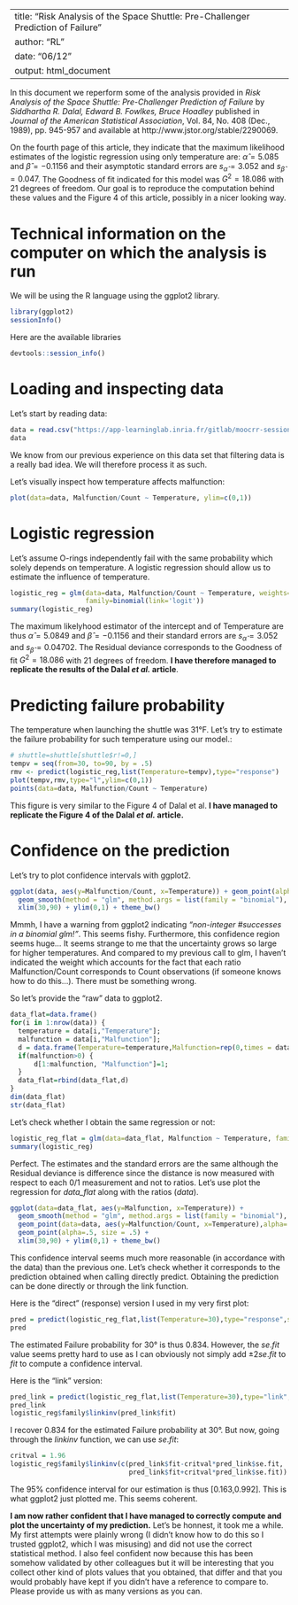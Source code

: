 
---
title: "Risk Analysis of the Space Shuttle: Pre-Challenger Prediction of Failure"
author: "RL"
date: "06/12"
output: html_document
---

In this document we reperform some of the analysis provided in 
*Risk Analysis of the Space Shuttle: Pre-Challenger Prediction of Failure* by *Siddhartha R. Dalal, Edward B. Fowlkes, Bruce Hoadley* published in *Journal of the American Statistical Association*, Vol. 84, No. 408 (Dec., 1989), pp. 945-957 and available at http://www.jstor.org/stable/2290069. 

On the fourth page of this article, they indicate that the maximum likelihood estimates of the logistic regression using only temperature are: $\hat{\alpha}=5.085$ and $\hat{\beta}=-0.1156$ and their asymptotic standard errors are $s_{\hat{\alpha}}=3.052$ and $s_{\hat{\beta}}=0.047$. The Goodness of fit indicated for this model was $G^2=18.086$ with 21 degrees of freedom. Our goal is to reproduce the computation behind these values and the Figure 4 of this article, possibly in a nicer looking way.

# Technical information on the computer on which the analysis is run
We will be using the R language using the ggplot2 library.
```r
library(ggplot2)
sessionInfo()
```

Here are the available libraries
```r
devtools::session_info()
```


# Loading and inspecting data
Let's start by reading data:
```r
data = read.csv("https://app-learninglab.inria.fr/gitlab/moocrr-session1/moocrr-reproducibility-study/raw/master/data/shuttle.csv",header=T)
data
```

We know from our previous experience on this data set that filtering data is a really bad idea. We will therefore process it as such.

Let's visually inspect how temperature affects malfunction:
```r
plot(data=data, Malfunction/Count ~ Temperature, ylim=c(0,1))
```

# Logistic regression

Let's assume O-rings independently fail with the same probability which solely depends on temperature. A logistic regression should allow us to estimate the influence of temperature.

```r
logistic_reg = glm(data=data, Malfunction/Count ~ Temperature, weights=Count, 
                   family=binomial(link='logit'))
summary(logistic_reg)
```

The maximum likelyhood estimator of the intercept and of Temperature are thus $\hat{\alpha}=5.0849$ and $\hat{\beta}=-0.1156$ and their standard errors are $s_{\hat{\alpha}} = 3.052$ and $s_{\hat{\beta}} = 0.04702$. The Residual deviance corresponds to the Goodness of fit $G^2=18.086$ with 21 degrees of freedom. **I have therefore managed to replicate the results of the Dalal *et al.* article**.

# Predicting failure probability
The temperature when launching the shuttle was 31°F. Let's try to 
estimate the failure probability for such temperature using our model.:
```r
# shuttle=shuttle[shuttle$r!=0,] 
tempv = seq(from=30, to=90, by = .5)
rmv <- predict(logistic_reg,list(Temperature=tempv),type="response")
plot(tempv,rmv,type="l",ylim=c(0,1))
points(data=data, Malfunction/Count ~ Temperature)
```

This figure is very similar to the Figure 4 of Dalal et al. **I have managed to replicate the Figure 4 of the Dalal *et al.* article.**

# Confidence on the prediction
Let's try to plot confidence intervals with ggplot2.
```r
ggplot(data, aes(y=Malfunction/Count, x=Temperature)) + geom_point(alpha=.2, size = 2, color="blue") + 
  geom_smooth(method = "glm", method.args = list(family = "binomial"), fullrange=T) +
  xlim(30,90) + ylim(0,1) + theme_bw()
```

Mmmh, I have a warning from ggplot2 indicating *"non-integer #successes in a binomial glm!"*. This seems fishy. Furthermore, this confidence region seems huge... It seems strange to me that the uncertainty grows so large for higher temperatures. And compared to my previous call to glm, I haven't indicated the weight which accounts for the fact that each ratio Malfunction/Count corresponds to Count observations (if someone knows how to do this...). There must be something wrong.

So let's provide the "raw" data to ggplot2.
```r
data_flat=data.frame()
for(i in 1:nrow(data)) {
  temperature = data[i,"Temperature"];
  malfunction = data[i,"Malfunction"];
  d = data.frame(Temperature=temperature,Malfunction=rep(0,times = data[i,"Count"]))
  if(malfunction>0) {
      d[1:malfunction, "Malfunction"]=1;
  }
  data_flat=rbind(data_flat,d)
}
dim(data_flat)
str(data_flat)
```

Let's check whether I obtain the same regression or not:
```r
logistic_reg_flat = glm(data=data_flat, Malfunction ~ Temperature, family=binomial(link='logit'))
summary(logistic_reg)
```
Perfect. The estimates and the standard errors are the same although the Residual deviance is difference since the distance is now measured with respect to each 0/1 measurement and not to ratios. Let's use plot the regression for *data_flat* along with the ratios (*data*).

```r
ggplot(data=data_flat, aes(y=Malfunction, x=Temperature)) + 
  geom_smooth(method = "glm", method.args = list(family = "binomial"), fullrange=T) +
  geom_point(data=data, aes(y=Malfunction/Count, x=Temperature),alpha=.2, size = 2, color="blue") + 
  geom_point(alpha=.5, size = .5) + 
  xlim(30,90) + ylim(0,1) + theme_bw()
```

This confidence interval seems much more reasonable (in accordance with the data) than the previous one. Let's check whether it corresponds to the prediction obtained when calling directly predict. Obtaining the prediction can be done directly or through the link function.

Here is the "direct" (response) version I used in my very first plot:
```r
pred = predict(logistic_reg_flat,list(Temperature=30),type="response",se.fit = T)
pred
```
The estimated Failure probability for 30° is thus $0.834$. However, the $se.fit$ value seems pretty hard to use as I can obviously not simply add $\pm 2 se.fit$ to $fit$ to compute a confidence interval.

Here is the "link" version:
```r
pred_link = predict(logistic_reg_flat,list(Temperature=30),type="link",se.fit = T)
pred_link
logistic_reg$family$linkinv(pred_link$fit)
```
I recover $0.834$ for the estimated Failure probability at 30°. But now, going through the *linkinv* function, we can use $se.fit$:
```r
critval = 1.96
logistic_reg$family$linkinv(c(pred_link$fit-critval*pred_link$se.fit, 
                              pred_link$fit+critval*pred_link$se.fit))
```
The 95% confidence interval for our estimation is thus [0.163,0.992]. This is what ggplot2 just plotted me. This seems coherent.

**I am now rather confident that I have managed to correctly compute and plot the uncertainty of my prediction.** Let's be honnest, it took me a while. My first attempts were plainly wrong (I didn't know how to do this so I trusted ggplot2, which I was misusing) and did not use the correct statistical method. I also feel confident now because this has been somehow validated by other colleagues but it will be interesting that you collect other kind of plots values that you obtained, that differ and that you would probably have kept if you didn't have a reference to compare to. Please provide us with as many versions as you can.

